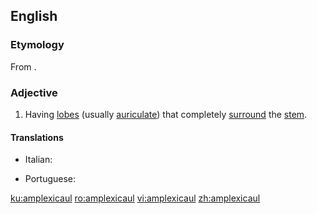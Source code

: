 ==English==

===Etymology===
From {{etyl|New Latin|en}} {{m|la|amplexicaulis}}.

===Adjective===
{{en-adj|-}}

# {{lb|en|botany|of leaves}} Having [[lobe]]s (usually [[auriculate]]) that completely [[surround]] the [[stem]].

====Translations====
{{trans-top|having lobes that completely surround the stem}}
* Italian: {{t|it|amplessicaule}}
{{trans-mid}}
* Portuguese: {{t|pt|amplexicaule}}
{{trans-bottom}}

[[ku:amplexicaul]]
[[ro:amplexicaul]]
[[vi:amplexicaul]]
[[zh:amplexicaul]]